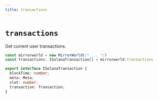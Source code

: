 ```yaml
---
title: transactions
---
```


# `transactions`

Get current user transactions.

```ts
const mirrorworld = new MirrorWorld(/* ... */)
const transactions: ISolanaTransaction[] = mirrorworld.transactions

export interface ISolanaTransaction {
  blockTime: number;
  meta: Meta;
  slot: number;
  transaction: Transaction;
}
```